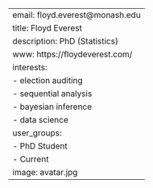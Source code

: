 ---
email: floyd.everest@monash.edu
title: Floyd Everest
description: PhD (Statistics)
www:   https://floydeverest.com/
interests:
- election auditing
- sequential analysis
- bayesian inference
- data science
user_groups:
- PhD Student
- Current
image: avatar.jpg
---